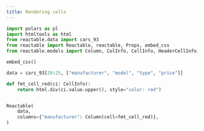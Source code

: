 ```yaml
---
title: Rendering cells
---
```


```python
import polars as pl
import htmltools as html
from reactable.data import cars_93
from reactable import Reactable, reactable, Props, embed_css
from reactable.models import Column, ColInfo, CellInfo, HeaderCellInfo, RowInfo, JS

embed_css()

data = cars_93[20:25, ["manufacturer", "model", "type", "price"]]
```

```python
def fmt_cell_red(ci: CellInfo):
    return html.div(ci.value.upper(), style="color: red")


Reactable(
    data,
    columns={"manufacturer": Column(cell=fmt_cell_red)},
)
```